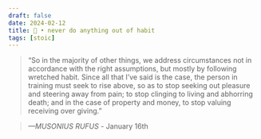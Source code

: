 ```yaml
---
draft: false 
date: 2024-02-12
title: 🗿 • never do anything out of habit
tags: [stoic]
---
```


>  “So in the majority of other things, we address circumstances not in accordance with the right assumptions, but mostly by following wretched habit. Since all that I’ve said is the case, the person in training must seek to rise above, so as to stop seeking out pleasure and steering away from pain; to stop clinging to living and abhorring death; and in the case of property and money, to stop valuing receiving over giving.”

> *—MUSONIUS RUFUS* - January 16th
